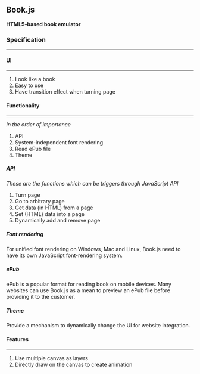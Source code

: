 ==Book.js==
'''HTML5-based book emulator'''

===Specification===
----
====UI====
----
# Look like a book
# Easy to use
# Have transition effect when turning page

====Functionality====
----
''In the order of importance''
# API
# System-independent font rendering
# Read ePub file
# Theme


=====API=====
''These are the functions which can be triggers through JavaScript API''
# Turn page
# Go to arbitrary page
# Get data (in HTML) from a page
# Set (HTML) data into a page
# Dynamically add and remove page

=====Font rendering=====
For unified font rendering on Windows, Mac and Linux, Book.js need to have its own JavaScript font-rendering system.

=====ePub=====
ePub is a popular format for reading book on mobile devices. Many websites can use Book.js as a mean to preview an ePub file before providing 
it to the customer.

=====Theme=====
Provide a mechanism to dynamically change the UI for website integration.


====Features====
----
# Use multiple canvas as layers
# Directly draw on the canvas to create animation